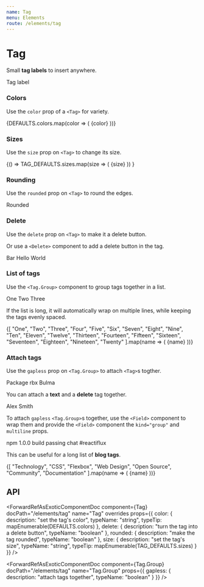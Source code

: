 ```yaml
---
name: Tag
menu: Elements
route: /elements/tag
---
```




# Tag

Small **tag labels** to insert anywhere.

<Playground>
  <Tag>Tag label</Tag>
</Playground>

### Colors

Use the `color` prop of a `<Tag>` for variety.

<Playground>
  <Tag.Group>
    {DEFAULTS.colors.map(color => (
      <Tag key={color} color={color}>
        {color}
      </Tag>
    ))}
  </Tag.Group>
</Playground>

### Sizes

Use the `size` prop on `<Tag>` to change its size.

<Playground>
  {() =>
    TAG_DEFAULTS.sizes.map(size => (
      <Block key={size}>
        <Tag key={size} size={size}>
          {size}
        </Tag>
      </Block>
    ))
  }
</Playground>

### Rounding

Use the `rounded` prop on `<Tag>` to round the edges.

<Playground>
  <Tag rounded>Rounded</Tag>
</Playground>

### Delete

Use the `delete` prop on `<Tag>` to make it a delete button.

<Playground>
  <Tag delete />
</Playground>

Or use a `<Delete>` component to add a delete button in the tag.

<Playground>
  <Block>
    <Tag color="success">
      Bar
      <Delete size="small" />
    </Tag>
  </Block>

<Block>
  <Tag color="warning" size="medium">
    Hello
    <Delete size="small" />
  </Tag>
</Block>

  <Block>
    <Tag color="danger" size="large">
      World
      <Delete />
    </Tag>
  </Block>
</Playground>

### List of tags

Use the `<Tag.Group>` component to group tags together in a list.

<Playground>
  <Tag.Group>
    <Tag>One</Tag>
    <Tag>Two</Tag>
    <Tag>Three</Tag>
  </Tag.Group>
</Playground>

If the list is long, it will automatically wrap on multiple lines, while keeping the tags evenly spaced.

<Playground>
  <Tag.Group>
    {[
      "One",
      "Two",
      "Three",
      "Four",
      "Five",
      "Six",
      "Seven",
      "Eight",
      "Nine",
      "Ten",
      "Eleven",
      "Twelve",
      "Thirteen",
      "Fourteen",
      "Fifteen",
      "Sixteen",
      "Seventeen",
      "Eighteen",
      "Nineteen",
      "Twenty"
    ].map(name => (
      <Tag key={name}>{name}</Tag>
    ))}
  </Tag.Group>
</Playground>

### Attach tags

Use the `gapless` prop on `<Tag.Group>` to attach `<Tag>`s togther.

<Playground>
  <Tag.Group gapless>
    <Tag>Package</Tag>
    <Tag color="info">rbx</Tag>
    <Tag color="primary">Bulma</Tag>
  </Tag.Group>
</Playground>

You can attach a **text** and a **delete** tag together.

<Playground>
  <Tag.Group gapless>
    <Tag color="danger">Alex Smith</Tag>
    <Tag delete />
  </Tag.Group>
</Playground>

To attach `gapless` `<Tag.Group>`s together, use the `<Field>` component to wrap them and provide the `<Field>` component the `kind="group"` and `multiline` props.

<Playground>
  <Field kind="group" multiline>
    <Control>
      <Tag.Group gapless>
        <Tag color="dark">npm</Tag>
        <Tag color="info">1.0.0</Tag>
      </Tag.Group>
    </Control>
    <Control>
      <Tag.Group gapless>
        <Tag color="dark">build</Tag>
        <Tag color="success">passing</Tag>
      </Tag.Group>
    </Control>
    <Control>
      <Tag.Group gapless>
        <Tag color="dark">chat</Tag>
        <Tag color="primary">#reactiflux</Tag>
      </Tag.Group>
    </Control>
  </Field>
</Playground>

This can be useful for a long list of **blog tags**.

<Playground>
  <Field multiline kind="group">
    {[
      "Technology",
      "CSS",
      "Flexbox",
      "Web Design",
      "Open Source",
      "Community",
      "Documentation"
    ].map(name => (
      <Control key={name}>
        <Tag.Group gapless>
          <Tag color="link">{name}</Tag>
          <Tag delete />
        </Tag.Group>
      </Control>
    ))}
  </Field>
</Playground>

## API

<ForwardRefAsExoticComponentDoc
  component={Tag}
  docPath="/elements/tag"
  name="Tag"
  overrides
  props={{
    color: {
      description: "set the tag's color",
      typeName: "string",
      typeTip: mapEnumerable(DEFAULTS.colors)
    },
    delete: {
      description: "turn the tag into a delete button",
      typeName: "boolean"
    },
    rounded: {
      description: "make the tag rounded",
      typeName: "boolean"
    },
    size: {
      description: "set the tag's size",
      typeName: "string",
      typeTip: mapEnumerable(TAG_DEFAULTS.sizes)
    }
  }}
/>

<ForwardRefAsExoticComponentDoc
  component={Tag.Group}
  docPath="/elements/tag"
  name="Tag.Group"
  props={{
    gapless: {
      description: "attach tags together",
      typeName: "boolean"
    }
  }}
/>
